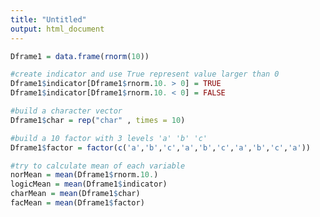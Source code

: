 ```yaml
---
title: "Untitled"
output: html_document
---
```


```r

Dframe1 = data.frame(rnorm(10))

#create indicator and use True represent value larger than 0
Dframe1$indicator[Dframe1$rnorm.10. > 0] = TRUE
Dframe1$indicator[Dframe1$rnorm.10. < 0] = FALSE

#build a character vector
Dframe1$char = rep("char" , times = 10)

#build a 10 factor with 3 levels 'a' 'b' 'c'
Dframe1$factor = factor(c('a','b','c','a','b','c','a','b','c','a'))

#try to calculate mean of each variable
norMean = mean(Dframe1$rnorm.10.)
logicMean = mean(Dframe1$indicator)
charMean = mean(Dframe1$char)
facMean = mean(Dframe1$factor)

```

